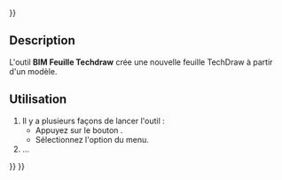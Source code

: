 <languages/>
{{UnfinishedDocu{{#translation:}}}}

{{Docnav/fr
|[[BIM_Shape2DCut/fr|Coupe 2D]]
|[[BIM_TDView/fr|Vue]]
|[[BIM_Workbench/fr|Atelier BIM]]
|IconL=BIM_Shape2DCut.svg
|IconR=BIM_TDView.svg
|IconC=Workbench_BIM.svg
}}

{{GuiCommand/fr
|Name=BIM TDPage
|Name/fr=BIM Feuille Techdraw
|MenuLocation=Annotation → Créer une feuille Techdraw
|Workbenches=[[BIM_Workbench/fr|BIM]]
|Shortcut=
|Version=1.0
|SeeAlso=
}}

<span id="Description"></span>
==Description==

L'outil '''BIM Feuille Techdraw''' crée une nouvelle feuille TechDraw à partir d'un modèle.

<span id="Usage"></span>
==Utilisation==

# Il y a plusieurs façons de lancer l'outil :
#* Appuyez sur le bouton {{Button|[[Image:BIM_TDPage.svg|16px]] [[BIM_TDPage/fr|Créer une feuille Techdraw]]}}.
#* Sélectionnez l'option {{MenuCommand|Annotation → [[Image:BIM_TDPage.svg|16px]] Créer une feuille Techdraw}} du menu.
# ...


{{Docnav/fr
|[[BIM_Shape2DCut/fr|Coupe 2D]]
|[[BIM_TDView/fr|Vue]]
|[[BIM_Workbench/fr|Atelier BIM]]
|IconL=BIM_Shape2DCut.svg
|IconR=BIM_TDView.svg
|IconC=Workbench_BIM.svg
}}

{{BIM_Tools_navi{{#translation:}}}}
{{Userdocnavi{{#translation:}}}}